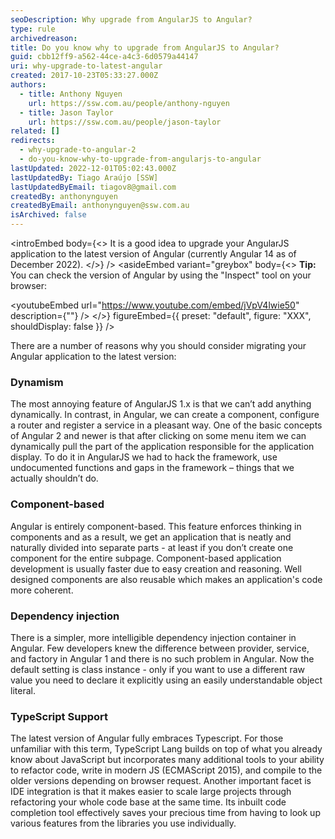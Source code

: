 ```yaml
---
seoDescription: Why upgrade from AngularJS to Angular?
type: rule
archivedreason:
title: Do you know why to upgrade from AngularJS to Angular?
guid: cbb12ff9-a562-44ce-a4c3-6d0579a44147
uri: why-upgrade-to-latest-angular
created: 2017-10-23T05:33:27.000Z
authors:
  - title: Anthony Nguyen
    url: https://ssw.com.au/people/anthony-nguyen
  - title: Jason Taylor
    url: https://ssw.com.au/people/jason-taylor
related: []
redirects:
  - why-upgrade-to-angular-2
  - do-you-know-why-to-upgrade-from-angularjs-to-angular
lastUpdated: 2022-12-01T05:02:43.000Z
lastUpdatedBy: Tiago Araújo [SSW]
lastUpdatedByEmail: tiagov8@gmail.com
createdBy: anthonynguyen
createdByEmail: anthonynguyen@ssw.com.au
isArchived: false
---
```


<introEmbed
  body={<>
It is a good idea to upgrade your AngularJS application to the latest version of Angular (currently Angular 14 as of December 2022).
  </>}
/>
<asideEmbed
  variant="greybox"
  body={<>
    **Tip:** You can check the version of Angular by using the "Inspect" tool on your browser:

<youtubeEmbed url="https://www.youtube.com/embed/jVpV4lwie50" description={""} />
  </>}
  figureEmbed={{
    preset: "default",
    figure: "XXX",
    shouldDisplay: false
  }}
/>

There are a number of reasons why you should consider migrating your Angular application to the latest version:

### Dynamism

The most annoying feature of AngularJS 1.x is that we can’t add anything dynamically. In contrast, in Angular, we can create a component, configure a router and register a service in a pleasant way. One of the basic concepts of Angular 2 and newer is that after clicking on some menu item we can dynamically pull the part of the application responsible for the application display. To do it in AngularJS we had to hack the framework, use undocumented functions and gaps in the framework – things that we actually shouldn’t do.

### Component-based

Angular is entirely component-based. This feature enforces thinking in components and as a result, we get an application that is neatly and naturally divided into separate parts - at least if you don’t create one component for the entire subpage. Component-based application development is usually faster due to easy creation and reasoning. Well designed components are also reusable which makes an application's code more coherent.

### Dependency injection

There is a simpler, more intelligible dependency injection container in Angular. Few developers knew the difference between provider, service, and factory in Angular 1 and there is no such problem in Angular. Now the default setting is class instance - only if you want to use a different raw value you need to declare it explicitly using an easily understandable object literal.

### TypeScript Support

The latest version of Angular fully embraces Typescript. For those unfamiliar with this term, TypeScript Lang builds on top of what you already know about JavaScript but incorporates many additional tools to your ability to refactor code, write in modern JS (ECMAScript 2015), and compile to the older versions depending on browser request. Another important facet is IDE integration is that it makes easier to scale large projects through refactoring your whole code base at the same time. Its inbuilt code completion tool effectively saves your precious time from having to look up various features from the libraries you use individually.

